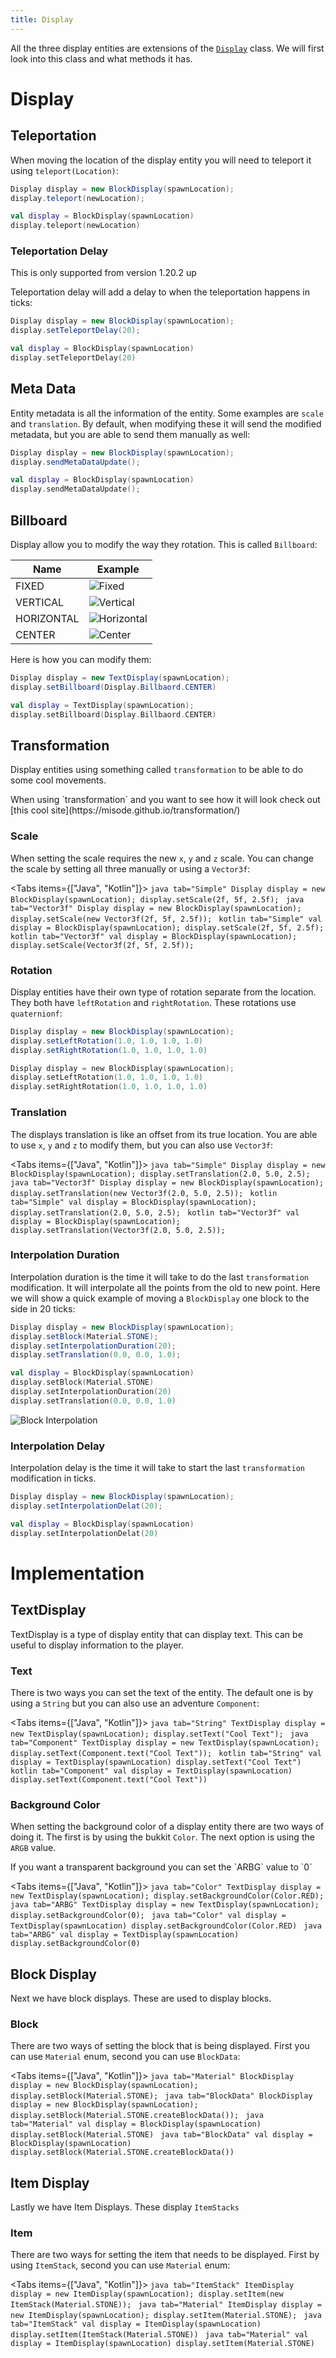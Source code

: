 ```yaml
---
title: Display
---
```


All the three display entities are extensions of the [`Display`](https://github.com/UndefinedCreations/Lynx/blob/master/modules/display/src/main/kotlin/com/undefined/lynx/display/implementions/Display.kt) class.
We will first look into this class and what methods it has.

# Display

## Teleportation

When moving the location of the display entity you will need to teleport it using `teleport(Location)`:

```java tab="Java"
Display display = new BlockDisplay(spawnLocation);
display.teleport(newLocation);
```
```kotlin tab="Kotlin"
val display = BlockDisplay(spawnLocation)
display.teleport(newLocation)
```

### Teleportation Delay

<Callout title="info">
    This is only supported from version 1.20.2 up
</Callout>

Teleportation delay will add a delay to when the teleportation happens in ticks:

```java tab="Java"
Display display = new BlockDisplay(spawnLocation);
display.setTeleportDelay(20);
```
```kotlin tab="Kotlin"
val display = BlockDisplay(spawnLocation)
display.setTeleportDelay(20)
```

## Meta Data

Entity metadata is all the information of the entity. Some examples are `scale` and `translation`. By default, when modifying these it will send the modified metadata, but you are able to send them manually as well:

```java tab="Java"
Display display = new BlockDisplay(spawnLocation);
display.sendMetaDataUpdate();
```
```kotlin tab="Kotlin"
val display = BlockDisplay(spawnLocation)
display.sendMetaDataUpdate();
```

## Billboard

Display allow you to modify the way they rotation. This is called `Billboard`:

| Name       | Example                                                                                 |
|------------|-----------------------------------------------------------------------------------------|
| FIXED      | ![Fixed](https://cdn.undefinedcreations.com/lynx/display/billboard-fixed.gif)           |
| VERTICAL   | ![Vertical](https://cdn.undefinedcreations.com/lynx/display/billboard-vertical.gif)     |
| HORIZONTAL | ![Horizontal](https://cdn.undefinedcreations.com/lynx/display/billboard-horizontal.gif) |
| CENTER     | ![Center](https://cdn.undefinedcreations.com/lynx/display/billboard-center.gif)         |

Here is how you can modify them:

```java tab="Java"
Display display = new TextDisplay(spawnLocation);
display.setBillboard(Display.Billbaord.CENTER)
```
```kotlin tab="Kotlin"
val display = TextDisplay(spawnLocation);
display.setBillboard(Display.Billbaord.CENTER)
```

## Transformation

Display entities using something called `transformation` to be able to do some cool movements.

<Callout title="Tip">
    When using `transformation` and you want to see how it will look check out [this cool site](https://misode.github.io/transformation/)
</Callout>

### Scale

When setting the scale requires the new `x`, `y` and `z` scale. You can change the scale by setting all three manually or using a `Vector3f`:

<Tabs items={["Java", "Kotlin"]}>
    <Tab value="Java">
        ```java tab="Simple"
        Display display = new BlockDisplay(spawnLocation);
        display.setScale(2f, 5f, 2.5f);
        ```
        ```java tab="Vector3f"
        Display display = new BlockDisplay(spawnLocation);
        display.setScale(new Vector3f(2f, 5f, 2.5f));
        ```
    </Tab>
    <Tab value="Kotlin">
        ```kotlin tab="Simple"
        val display = BlockDisplay(spawnLocation);
        display.setScale(2f, 5f, 2.5f);
        ```
        ```kotlin tab="Vector3f"
        val display = BlockDisplay(spawnLocation);
        display.setScale(Vector3f(2f, 5f, 2.5f));
        ```
    </Tab>
</Tabs>

### Rotation

Display entities have their own type of rotation separate from the location. They both have `leftRotation` and `rightRotation`. These rotations use `quaternionf`:

```java tab="Java"
Display display = new BlockDisplay(spawnLocation);
display.setLeftRotation(1.0, 1.0, 1.0, 1.0)
display.setRightRotation(1.0, 1.0, 1.0, 1.0)
```
```kotlin tab="Kotlin"
Display display = new BlockDisplay(spawnLocation);
display.setLeftRotation(1.0, 1.0, 1.0, 1.0)
display.setRightRotation(1.0, 1.0, 1.0, 1.0)
```

### Translation

The displays translation is like an offset from its true location. You are able to use `x`, `y` and `z` to modify them, but you can also use `Vector3f`:

<Tabs items={["Java", "Kotlin"]}>
    <Tab value="Java">
        ```java tab="Simple"
        Display display = new BlockDisplay(spawnLocation);
        display.setTranslation(2.0, 5.0, 2.5);
        ```
        ```java tab="Vector3f"
        Display display = new BlockDisplay(spawnLocation);
        display.setTranslation(new Vector3f(2.0, 5.0, 2.5));
        ```
    </Tab>
    <Tab value="Kotlin">
        ```kotlin tab="Simple"
        val display = BlockDisplay(spawnLocation);
        display.setTranslation(2.0, 5.0, 2.5);
        ```
        ```kotlin tab="Vector3f"
        val display = BlockDisplay(spawnLocation);
        display.setTranslation(Vector3f(2.0, 5.0, 2.5));
        ```
    </Tab>
</Tabs>

### Interpolation Duration

Interpolation duration is the time it will take to do the last `transformation` modification. It will interpolate all the points from the old to new point.
Here we will show a quick example of moving a `BlockDisplay` one block to the side in 20 ticks:

```java tab="Java"
Display display = new BlockDisplay(spawnLocation);
display.setBlock(Material.STONE);
display.setInterpolationDuration(20);
display.setTranslation(0.0, 0.0, 1.0);
```
```kotlin tab="Kotlin"
val display = BlockDisplay(spawnLocation)
display.setBlock(Material.STONE)
display.setInterpolationDuration(20)
display.setTranslation(0.0, 0.0, 1.0)
```

![Block Interpolation](https://cdn.undefinedcreations.com/lynx/display/block-interpation.gif)

### Interpolation Delay

Interpolation delay is the time it will take to start the last `transformation` modification in ticks.

```java tab="Java"
Display display = new BlockDisplay(spawnLocation);
display.setInterpolationDelat(20);
```
```kotlin tab="Kotlin"
val display = BlockDisplay(spawnLocation)
display.setInterpolationDelat(20)
```


# Implementation

## TextDisplay

TextDisplay is a type of display entity that can display text. This can be useful to display information to the player.

### Text

There is two ways you can set the text of the entity. The default one is by using a `String` but you can also use an adventure `Component`:

<Tabs items={["Java", "Kotlin"]}>
    <Tab value="Java">
        ```java tab="String"
        TextDisplay display = new TextDisplay(spawnLocation);
        display.setText("Cool Text");
        ```
        ```java tab="Component"
        TextDisplay display = new TextDisplay(spawnLocation);
        display.setText(Component.text("Cool Text"));
        ```
    </Tab>
    <Tab value="Kotlin">
        ```kotlin tab="String"
        val display = TextDisplay(spawnLocation)
        display.setText("Cool Text")
        ```
        ```kotlin tab="Component"
        val display = TextDisplay(spawnLocation)
        display.setText(Component.text("Cool Text"))
        ```
    </Tab>
</Tabs>

### Background Color

When setting the background color of a display entity there are two ways of doing it. The first is by using the bukkit `Color`. The next option is using the `ARGB` value.

<Callout title="Information">
    If you want a transparent background you can set the `ARBG` value to `0`
</Callout>

<Tabs items={["Java", "Kotlin"]}>
    <Tab value="Java">
        ```java tab="Color"
        TextDisplay display = new TextDisplay(spawnLocation);
        display.setBackgroundColor(Color.RED);
        ```
        ```java tab="ARBG"
        TextDisplay display = new TextDisplay(spawnLocation);
        display.setBackgroundColor(0);
        ```
    </Tab>
    <Tab value="Kotlin">
        ```java tab="Color"
        val display = TextDisplay(spawnLocation)
        display.setBackgroundColor(Color.RED)
        ```
        ```java tab="ARBG"
        val display = TextDisplay(spawnLocation)
        display.setBackgroundColor(0)
        ```
    </Tab>
</Tabs>

## Block Display

Next we have block displays. These are used to display blocks.

### Block

There are two ways of setting the block that is being displayed. First you can use `Material` enum, second you can use `BlockData`:

<Tabs items={["Java", "Kotlin"]}>
    <Tab value="Java">
        ```java tab="Material"
        BlockDisplay display = new BlockDisplay(spawnLocation);
        display.setBlock(Material.STONE);
        ```
        ```java tab="BlockData"
        BlockDisplay display = new BlockDisplay(spawnLocation);
        display.setBlock(Material.STONE.createBlockData());
        ```
    </Tab>
    <Tab value="Kotlin">
        ```java tab="Material"
        val display = BlockDisplay(spawnLocation)
        display.setBlock(Material.STONE)
        ```
        ```java tab="BlockData"
        val display = BlockDisplay(spawnLocation)
        display.setBlock(Material.STONE.createBlockData())
        ```
    </Tab>
</Tabs>

## Item Display

Lastly we have Item Displays. These display `ItemStacks`

### Item

There are two ways for setting the item that needs to be displayed. First by using `ItemStack`, second you can use `Material` enum:

<Tabs items={["Java", "Kotlin"]}>
    <Tab value="Java">
        ```java tab="ItemStack"
        ItemDisplay display = new ItemDisplay(spawnLocation);
        display.setItem(new ItemStack(Material.STONE));
        ```
        ```java tab="Material"
        ItemDisplay display = new ItemDisplay(spawnLocation);
        display.setItem(Material.STONE);
        ```
    </Tab>
    <Tab value="Kotlin">
        ```java tab="ItemStack"
        val display = ItemDisplay(spawnLocation)
        display.setItem(ItemStack(Material.STONE))
        ```
        ```java tab="Material"
        val display = ItemDisplay(spawnLocation)
        display.setItem(Material.STONE)
        ```
    </Tab>
</Tabs>